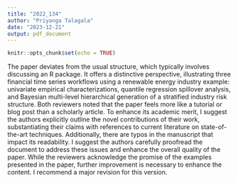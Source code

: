 ```yaml
---
title: "2022_134"
author: "Priyanga Talagala"
date: "2023-12-21"
output: pdf_document
---
```


```r
knitr::opts_chunk$set(echo = TRUE)
```

The paper deviates from the usual structure, which typically involves discussing an R package. It offers a distinctive perspective, illustrating three financial time series workflows using a renewable energy industry example: univariate empirical characterizations, quantile regression spillover analysis, and Bayesian multi-level hierarchical generation of a stratified industry risk structure. Both reviewers noted that the paper feels more like a tutorial or blog post than a scholarly article. To enhance its academic merit, I suggest the authors explicitly outline the novel contributions of their work, substantiating their claims with references to current literature on state-of-the-art techniques. Additionally, there are typos in the manuscript that impact its readability. I suggest the authors carefully proofread the document to address these issues and enhance the overall quality of the paper. While the reviewers acknowledge the promise of the examples presented in the paper, further improvement is necessary to enhance the content. I recommend a major revision for this version.

